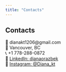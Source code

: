 ```yaml
---
title: "Contacts"
---
```


## Contacts
📧 dianakt1206@gmail.com  
📍 Vancouver, BC  
📞 +1 778-288-0872  
🔗 [LinkedIn: dianaorazbek](https://www.linkedin.com/in/dianaorazbek/)  
📸 [Instagram: @Diana_kt](https://www.instagram.com/Diana_kt)
